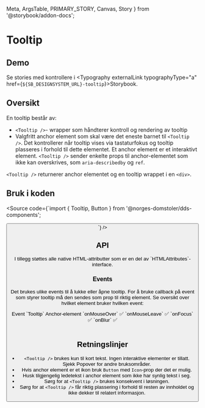   Meta,
  ArgsTable,
  PRIMARY_STORY,
  Canvas,
  Story
} from '@storybook/addon-docs';

<Meta title="Design system/Tooltip/API" component={Tooltip} />

# Tooltip

<ComponentLinkRow
  docsHref="https://design.domstol.no/987b33f71/p/815808-tooltip/b/93bc8f"
  figmaHref="https://www.figma.com/file/ewqSDmkgqDQ5PyOsRp4V5b/?node-id=4985%3A127667"
  githubHref="https://github.com/domstolene/designsystem/tree/master/components/src/components/Tooltip"
/>

## Demo

<Canvas>
  <Story id="design-system-tooltip--default" />
</Canvas>

Se stories med kontrollere i <Typography externalLink typographyType="a" href={`${SB_DESIGNSYSTEM_URL}-tooltip`}>Storybook</Typography>.

## Oversikt

En tooltip består av:

- `<Tooltip />`- wrapper som håndterer kontroll og rendering av tooltip
- Valgfritt anchor element som skal være det eneste barnet til `<Tooltip />`. Det kontrollerer når tooltip vises via tastaturfokus og tooltip plasseres i forhold til dette elementet. Et anchor element er et interaktivt element. `<Tooltip />` sender enkelte props til anchor-elementet som ikke kan overskrives, som `aria-describedby` og `ref`.

`<Tooltip />` returnerer anchor elementet og en tooltip wrappet i en `<div>`.

## Bruk i koden

<Source code={`import { Tooltip, Button } from '@norges-domstoler/dds-components';

<Tooltip text="Tooltip">
  <Button label="tekst" />
</Tooltip>
`} />

## API

<ArgsTable story={PRIMARY_STORY} />
I tillegg støttes alle native HTML-attributter som er en del av `HTMLAttributes<HTMLDivElement>`-interface.

### Events

Det brukes ulike events til å lukke eller åpne tooltip. For å bruke callback på event som styrer tooltip må den sendes som prop til riktig element. Se oversikt over hvilket element bruker hvilken event:

<TableWrapper>
  <Table density="compact" style={{ width: '100%' }}>
    <Head>
      <Row type="head">
        <Cell type="head">Event</Cell>
        <Cell type="head">`Tooltip`</Cell>
        <Cell type="head">Anchor-element</Cell>
      </Row>
    </Head>
    <Body>
      <Row>
        <Cell> `onMouseOver` </Cell>
        <Cell> ✅ </Cell>
        <Cell> </Cell>
      </Row>
      <Row>
        <Cell> `onMouseLeave`</Cell>
        <Cell> ✅ </Cell>
        <Cell> </Cell>
      </Row>
      <Row>
        <Cell> `onFocus` </Cell>
        <Cell> </Cell>
        <Cell> ✅ </Cell>
      </Row>
      <Row>
        <Cell> `onBlur` </Cell>
        <Cell> </Cell>
        <Cell> ✅ </Cell>
      </Row>
    </Body>
  </Table>
</TableWrapper>

## Retningslinjer

- `<Tooltip />` brukes kun til kort tekst. Ingen interaktive elementer er tillatt. Sjekk Popover for andre bruksområder.
- Hvis anchor element er et ikon bruk `Button` med `Icon`-prop der det er mulig.
- Husk tilgjengelig ledetekst i anchor element som ikke har synlig tekst i seg.
- Sørg for at `<Tooltip />` brukes konsekvent i løsningen.
- Sørg for at `<Tooltip />` får riktig plassering i forhold til resten av innholdet og ikke dekker til relatert informasjon.
